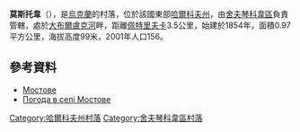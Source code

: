 {{coord|49|44|37|N|37|8|0|E|scale:100000_region:UA|display=title}}

'''莫斯托韋'''（{{lang-uk|Мостове}}），是[[烏克蘭|烏克蘭]]的村落，位於該國東部[[哈爾科夫州|哈爾科夫州]]，由[[舍夫琴科韋區|舍夫琴科韋區]]負責管轄，處於[[大布爾盧克河|大布爾盧克河]]畔，距離[[佩特里夫卡_(舍夫琴科韋區)|佩特里夫卡]]3.5公里，始建於1854年，面積0.97平方公里，海拔高度99米，2001年人口156。

==參考資料==
*[http://w1.c1.rada.gov.ua/pls/z7502/A005?rdat1=09.01.2009&rf7571=34228 Мостове]{{dead link|date=2018年4月 |bot=InternetArchiveBot |fix-attempted=yes }}
* [http://weather.in.ua/ua/har'kovskaja/16362 Погода в селі Мостове] {{Wayback|url=http://weather.in.ua/ua/har%27kovskaja/16362 |date=20160323015620 }}

{{DEFAULTSORT:Мостове}}
[[Category:哈爾科夫州村落|Category:哈爾科夫州村落]]
[[Category:舍夫琴科韋區村落|Category:舍夫琴科韋區村落]]


{{Kharkiv-geo-stub}}